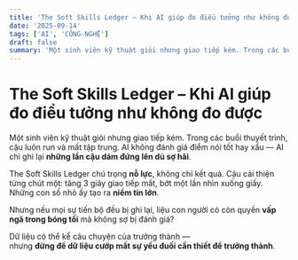 ```yaml
---
title: 'The Soft Skills Ledger – Khi AI giúp đo điều tưởng như không đo được'
date: '2025-09-14'
tags: ['AI', 'CÔNG-NGHỆ']
draft: false
summary: 'Một sinh viên kỹ thuật giỏi nhưng giao tiếp kém. Trong các buổi thuyết trình, cậu luôn run và mất tậ'
---
```


# The Soft Skills Ledger – Khi AI giúp đo điều tưởng như không đo được

Một sinh viên kỹ thuật giỏi nhưng giao tiếp kém. Trong các buổi thuyết trình, cậu luôn run và mất tập trung. AI không đánh giá điểm nói tốt hay xấu — AI chỉ ghi lại **những lần cậu dám đứng lên dù sợ hãi**.

The Soft Skills Ledger chú trọng **nỗ lực**, không chỉ kết quả. Cậu cải thiện từng chút một: tăng 3 giây giao tiếp mắt, bớt một lần nhìn xuống giấy. Những con số nhỏ ấy tạo ra **niềm tin lớn**.

Nhưng nếu mọi sự tiến bộ đều bị ghi lại, liệu con người có còn quyền **vấp ngã trong bóng tối** mà không sợ bị đánh giá?

Dữ liệu có thể kể câu chuyện của trưởng thành —  
nhưng **đừng để dữ liệu cướp mất sự yếu đuối cần thiết để trưởng thành**.